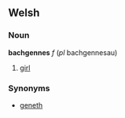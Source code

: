 ==Welsh==
===Noun===
'''bachgennes''' ''f'' (''pl'' bachgennesau)
# [[girl]]
===Synonyms===
* [[geneth]]